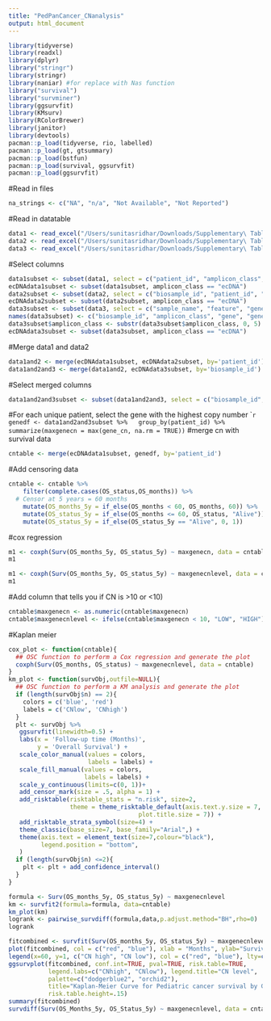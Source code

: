 ```yaml
---
title: "PedPanCancer_CNanalysis"
output: html_document
---
```

```r
library(tidyverse)
library(readxl)
library(dplyr)
library("stringr")
library(stringr)
library(naniar) #for replace with Nas function
library("survival")
library("survminer")
library(ggsurvfit)
library(KMsurv)
library(RColorBrewer)
library(janitor)
library(devtools)
pacman::p_load(tidyverse, rio, labelled)
pacman::p_load(gt, gtsummary)
pacman::p_load(bstfun)
pacman::p_load(survival, ggsurvfit)
pacman::p_load(ggsurvfit)
```
#Read in files
```r
na_strings <- c("NA", "n/a", "Not Available", "Not Reported")
```
#Read in datatable
```r
data1 <- read_excel("/Users/sunitasridhar/Downloads/Supplementary\ Tables\ 11_5_24.xlsx", sheet="1. Patients", na = na_strings)
data2 <- read_excel("/Users/sunitasridhar/Downloads/Supplementary\ Tables\ 11_5_24.xlsx", sheet="2. Biosamples", na = na_strings)
data3 <- read_excel("/Users/sunitasridhar/Downloads/Supplementary\ Tables\ 11_5_24.xlsx", sheet="5. Gene amplifications", na = na_strings)
```
#Select columns
```r
data1subset <- subset(data1, select = c("patient_id", "amplicon_class", "OS_status", "OS_months"))
ecDNAdata1subset <- subset(data1subset, amplicon_class == "ecDNA")
data2subset <- subset(data2, select = c("biosample_id", "patient_id", "amplicon_class"))
ecDNAdata2subset <- subset(data2subset, amplicon_class == "ecDNA")
data3subset <- subset(data3, select = c("sample_name", "feature", "gene", "gene_cn"))
names(data3subset) <- c("biosample_id", "amplicon_class", "gene", "gene_cn")
data3subset$amplicon_class <- substr(data3subset$amplicon_class, 0, 5)
ecDNAdata3subset <- subset(data3subset, amplicon_class == "ecDNA")
```
#Merge data1 and data2
```r
data1and2 <- merge(ecDNAdata1subset, ecDNAdata2subset, by='patient_id')
data1and2and3 <- merge(data1and2, ecDNAdata3subset, by='biosample_id')
```
#Select merged columns
```r
data1and2and3subset <- subset(data1and2and3, select = c("biosample_id", "patient_id", "OS_status", "OS_months", "gene", "gene_cn"))
```
#For each unique patient, select the gene with the highest copy number
````r
genedf <- data1and2and3subset %>%
  group_by(patient_id) %>%
  summarize(maxgenecn = max(gene_cn, na.rm = TRUE))
```
#merge cn with survival data
```r
cntable <- merge(ecDNAdata1subset, genedf, by='patient_id')
```
#Add censoring data
```r
cntable <- cntable %>%
    filter(complete.cases(OS_status,OS_months)) %>%
  # Censor at 5 years = 60 months
    mutate(OS_months_5y = if_else(OS_months < 60, OS_months, 60)) %>%
    mutate(OS_status_5y = if_else(OS_months <= 60, OS_status, "Alive")) %>%
    mutate(OS_status_5y = if_else(OS_status_5y == "Alive", 0, 1))
```
#cox regression
```r
m1 <- coxph(Surv(OS_months_5y, OS_status_5y) ~ maxgenecn, data = cntable)
m1

m1 <- coxph(Surv(OS_months_5y, OS_status_5y) ~ maxgenecnlevel, data = cntable)
m1
```
#Add column that tells you if CN is >10 or <10)
```r
cntable$maxgenecn <- as.numeric(cntable$maxgenecn)
cntable$maxgenecnlevel <- ifelse(cntable$maxgenecn < 10, "LOW", "HIGH")
```
#Kaplan meier
```r
cox_plot <- function(cntable){
  ## OSC function to perform a Cox regression and generate the plot
  coxph(Surv(OS_months, OS_status) ~ maxgenecnlevel, data = cntable)
}
km_plot <- function(survObj,outfile=NULL){
  ## OSC function to perform a KM analysis and generate the plot
  if (length(survObj$n) == 2){
    colors = c('blue', 'red')
    labels = c('CNlow', 'CNhigh')
  }
  plt <- survObj %>% 
   ggsurvfit(linewidth=0.5) +
   labs(x = 'Follow-up time (Months)',
        y = 'Overall Survival') +
   scale_color_manual(values = colors,
                      labels = labels) +
   scale_fill_manual(values = colors,
                     labels = labels) +
   scale_y_continuous(limits=c(0, 1))+
   add_censor_mark(size = .5, alpha = 1) +
   add_risktable(risktable_stats = "n.risk", size=2,
                 theme = theme_risktable_default(axis.text.y.size = 7,
                                    plot.title.size = 7)) +
   add_risktable_strata_symbol(size=4) + 
   theme_classic(base_size=7, base_family="Arial",) +
   theme(axis.text = element_text(size=7,colour="black"),
         legend.position = "bottom",
   )
  if (length(survObj$n) <=2){
    plt <- plt + add_confidence_interval()
  }
}

formula <- Surv(OS_months_5y, OS_status_5y) ~ maxgenecnlevel
km <- survfit2(formula=formula, data=cntable)
km_plot(km)
logrank <- pairwise_survdiff(formula,data,p.adjust.method="BH",rho=0)
logrank
```
```r
fitcombined <- survfit(Surv(OS_months_5y, OS_status_5y) ~ maxgenecnlevel, data = cntable)
plot(fitcombined, col = c("red", "blue"), xlab = "Months", ylab="Survival", lwd = 2)
legend(x=60, y=1, c("CN high", "CN low"), col = c("red", "blue"), lty=c(1,1)) 
ggsurvplot(fitcombined, conf.int=TRUE, pval=TRUE, risk.table=TRUE, 
           legend.labs=c("CNhigh", "CNlow"), legend.title="CN level",  
           palette=c("dodgerblue2", "orchid2"), 
           title="Kaplan-Meier Curve for Pediatric cancer survival by CN", 
           risk.table.height=.15)
summary(fitcombined)
survdiff(Surv(OS_Months_5y, OS_Status_5y) ~ maxgenecnlevel, data = cntable)
```